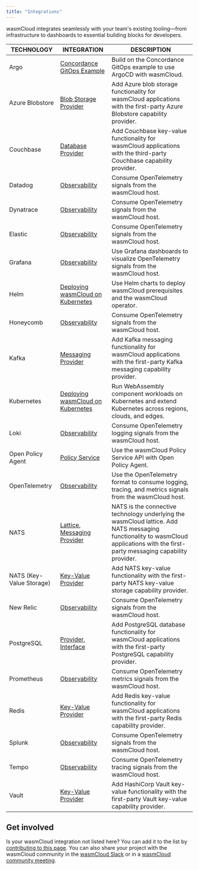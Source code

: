 ```yaml
---
title: "Integrations"
---
```


wasmCloud integrates seamlessly with your team's existing tooling&mdash;from infrastructure to dashboards to essential building blocks for developers.


| TECHNOLOGY               | INTEGRATION                                                                                                                                                             | DESCRIPTION                                                                                                                                                         |
|--------------------------|-------------------------------------------------------------------------------------------------------------------------------------------------------------------------|---------------------------------------------------------------------------------------------------------------------------------------------------------------------|
| Argo                     | [Concordance GitOps Example](https://github.com/cosmonic/concordance-gitops)                                                                                            | Build on the Concordance GitOps example to use ArgoCD with wasmCloud. |
| Azure Blobstore          | [Blob Storage Provider](https://github.com/wasmCloud/wasmCloud/tree/main/crates/provider-blobstore-azure)                                                                            | Add Azure blob storage functionality for wasmCloud applications with the first-party Azure Blobstore capability provider. |
| Couchbase                | [Database Provider](https://github.com/couchbaselabs/wasmcloud-provider-couchbase/tree/main)                                                                                     | Add Couchbase key-value functionality for wasmCloud applications with the third-party Couchbase capability provider. |
| Datadog                  | [Observability](https://wasmcloud.com/docs/deployment/observability/observability-with-opentelemetry)                                                                   | Consume OpenTelemetry signals from the wasmCloud host. |
| Dynatrace                | [Observability](https://wasmcloud.com/docs/deployment/observability/observability-with-opentelemetry)                                                                   | Consume OpenTelemetry signals from the wasmCloud host. |
| Elastic                  | [Observability](https://wasmcloud.com/docs/deployment/observability/observability-with-opentelemetry)                                                                   | Consume OpenTelemetry signals from the wasmCloud host. |
| Grafana                  | [Observability](https://wasmcloud.com/docs/deployment/observability/observability-with-opentelemetry)                                                                   | Use Grafana dashboards to visualize OpenTelemetry signals from the wasmCloud host. |
| Helm                     | [Deploying wasmCloud on Kubernetes](/docs/deployment/k8s/)                                                                                                              | Use Helm charts to deploy wasmCloud prerequisites and the wasmCloud operator. |
| Honeycomb                | [Observability](https://wasmcloud.com/docs/deployment/observability/observability-with-opentelemetry)                                                                   | Consume OpenTelemetry signals from the wasmCloud host. |
| Kafka                    | [Messaging Provider](https://github.com/wasmCloud/wasmCloud/tree/main/crates/provider-messaging-kafka)                                                                            | Add Kafka messaging functionality for wasmCloud applications with the first-party Kafka messaging capability provider. |
| Kubernetes               | [Deploying wasmCloud on Kubernetes](/docs/deployment/k8s/)                                                                                                              | Run WebAssembly component workloads on Kubernetes and extend Kubernetes across regions, clouds, and edges. |
| Loki                     | [Observability](https://wasmcloud.com/docs/deployment/observability/observability-with-opentelemetry)                                                                   | Consume OpenTelemetry logging signals from the wasmCloud host. |
| Open Policy Agent        | [Policy Service](/docs/deployment/security/policy-service)                                                                                                              | Use the wasmCloud Policy Service API with Open Policy Agent. |
| OpenTelemetry            | [Observability](https://wasmcloud.com/docs/deployment/observability/observability-with-opentelemetry)                                                                   | Use the OpenTelemetry format to consume logging, tracing, and metrics signals from the wasmCloud host. |
| NATS                     | [Lattice](/docs/concepts/lattice), [Messaging Provider](https://github.com/wasmCloud/wasmCloud/tree/main/crates/provider-messaging-nats)                                | NATS is the connective technology underlying the wasmCloud lattice. Add NATS messaging functionality to wasmCloud applications with the first-party messaging capability provider. |
| NATS (Key-Value Storage) | [Key-Value Provider](https://github.com/wasmCloud/wasmCloud/tree/main/crates/provider-keyvalue-nats)                                                                    | Add NATS key-value functionality with the first-party NATS key-value storage capability provider. |
| New Relic                | [Observability](https://wasmcloud.com/docs/deployment/observability/observability-with-opentelemetry)                                                                   | Consume OpenTelemetry signals from the wasmCloud host. |
| PostgreSQL               | [Provider](https://github.com/wasmCloud/wasmCloud/tree/main/crates/provider-sqldb-postgres), [Interface](https://github.com/wasmCloud/wasmCloud/tree/main/wit/postgres) | Add PostgreSQL database functionality for wasmCloud applications with the first-party PostgreSQL capability provider. |
| Prometheus               | [Observability](https://wasmcloud.com/docs/deployment/observability/observability-with-opentelemetry)                                                                   | Consume OpenTelemetry metrics signals from the wasmCloud host. |
| Redis                    | [Key-Value Provider](https://github.com/wasmCloud/wasmCloud/tree/main/crates/provider-keyvalue-redis)                                                                   | Add Redis key-value functionality for wasmCloud applications with the first-party Redis capability provider. |
| Splunk                   | [Observability](https://wasmcloud.com/docs/deployment/observability/observability-with-opentelemetry)                                                                   | Consume OpenTelemetry signals from the wasmCloud host. |
| Tempo                    | [Observability](https://wasmcloud.com/docs/deployment/observability/observability-with-opentelemetry)                                                                   | Consume OpenTelemetry tracing signals from the wasmCloud host. | 
| Vault                    | [Key-Value Provider](https://github.com/wasmCloud/wasmCloud/tree/main/crates/provider-keyvalue-vault)                                                                   | Add HashiCorp Vault key-value functionality with the first-party Vault key-value capability provider. |

## Get involved

Is your wasmCloud integration not listed here? You can add it to the list by [contributing to this page](https://github.com/wasmCloud/wasmcloud.com#). You can also share your project with the wasmCloud community in the [wasmCloud Slack](https://slack.wasmcloud.com/) or in a [wasmCloud community meeting](https://calendar.google.com/calendar/u/0/embed?src=c_6cm5hud8evuns4pe5ggu3h9qrs@group.calendar.google.com).  